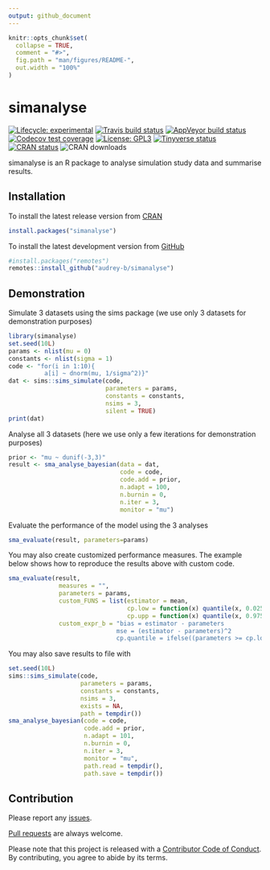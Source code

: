 ```yaml
---
output: github_document
---
```


<!-- README.md is generated from README.Rmd. Please edit that file -->

```r
knitr::opts_chunk$set(
  collapse = TRUE,
  comment = "#>",
  fig.path = "man/figures/README-",
  out.width = "100%"
)
```
# simanalyse

<!-- badges: start -->
[![Lifecycle: experimental](https://img.shields.io/badge/lifecycle-experimental-orange.svg)](https://www.tidyverse.org/lifecycle/#experimental)
[![Travis build status](https://travis-ci.com/audrey-b/simanalyse.svg?branch=master)](https://travis-ci.com/audrey-b/simanalyse)
[![AppVeyor build status](https://ci.appveyor.com/api/projects/status/github/audrey-b/simanalyse?branch=master&svg=true)](https://ci.appveyor.com/project/audrey-b/simanalyse)
[![Codecov test coverage](https://codecov.io/gh/audrey-b/simanalyse/branch/master/graph/badge.svg)](https://codecov.io/gh/audrey-b/simanalyse?branch=master)
[![License: GPL3](https://img.shields.io/badge/License-GPL3-blue.svg)](https://www.gnu.org/licenses/gpl-3.0.html)
[![Tinyverse status](https://tinyverse.netlify.com/badge/simanalyse)](https://CRAN.R-project.org/package=simanalyse)
[![CRAN status](https://www.r-pkg.org/badges/version/simanalyse)](https://cran.r-project.org/package=simanalyse)
![CRAN downloads](http://cranlogs.r-pkg.org/badges/simanalyse)
<!-- badges: end -->

simanalyse is an R package to analyse simulation study data and summarise results.

## Installation

To install the latest release version from [CRAN](https://cran.r-project.org)
```r
install.packages("simanalyse")
```

To install the latest development version from [GitHub](https://github.com/audrey-b/simanalyse)
```r
#install.packages("remotes")
remotes::install_github("audrey-b/simanalyse")
```

## Demonstration

Simulate 3 datasets using the sims package (we use only 3 datasets for demonstration purposes)
```r
library(simanalyse)
set.seed(10L)
params <- nlist(mu = 0)
constants <- nlist(sigma = 1)
code <- "for(i in 1:10){
          a[i] ~ dnorm(mu, 1/sigma^2)}"
dat <- sims::sims_simulate(code, 
                           parameters = params, 
                           constants = constants,
                           nsims = 3,
                           silent = TRUE)
print(dat)
```

Analyse all 3 datasets (here we use only a few iterations for demonstration purposes)
```r
prior <- "mu ~ dunif(-3,3)"
result <- sma_analyse_bayesian(data = dat,
                               code = code,
                               code.add = prior,
                               n.adapt = 100,
                               n.burnin = 0,
                               n.iter = 3,
                               monitor = "mu")
```

Evaluate the performance of the model using the 3 analyses
```r
sma_evaluate(result, parameters=params)
```
You may also create customized performance measures. The example below shows how to reproduce the results above with custom code.
```r
sma_evaluate(result,
              measures = "", 
              parameters = params, 
              custom_FUNS = list(estimator = mean,
                                 cp.low = function(x) quantile(x, 0.025),
                                 cp.upp = function(x) quantile(x, 0.975)),
              custom_expr_b = "bias = estimator - parameters
                              mse = (estimator - parameters)^2
                              cp.quantile = ifelse((parameters >= cp.low) & (parameters <= cp.upp), 1, 0)")
```

You may also save results to file with

```r
set.seed(10L)
sims::sims_simulate(code, 
                    parameters = params, 
                    constants = constants,
                    nsims = 3,
                    exists = NA,
                    path = tempdir())
sma_analyse_bayesian(code = code,
                     code.add = prior,
                     n.adapt = 101,
                     n.burnin = 0,
                     n.iter = 3,
                     monitor = "mu",
                     path.read = tempdir(),
                     path.save = tempdir())
```

## Contribution

Please report any [issues](https://github.com/audrey-b/simanalyse/issues).

[Pull requests](https://github.com/audrey-b/simanalyse/pulls) are always welcome.

Please note that this project is released with a [Contributor Code of Conduct](https://github.com/audrey-b/simanalyse/blob/master/CODE_OF_CONDUCT.md).
By contributing, you agree to abide by its terms.

